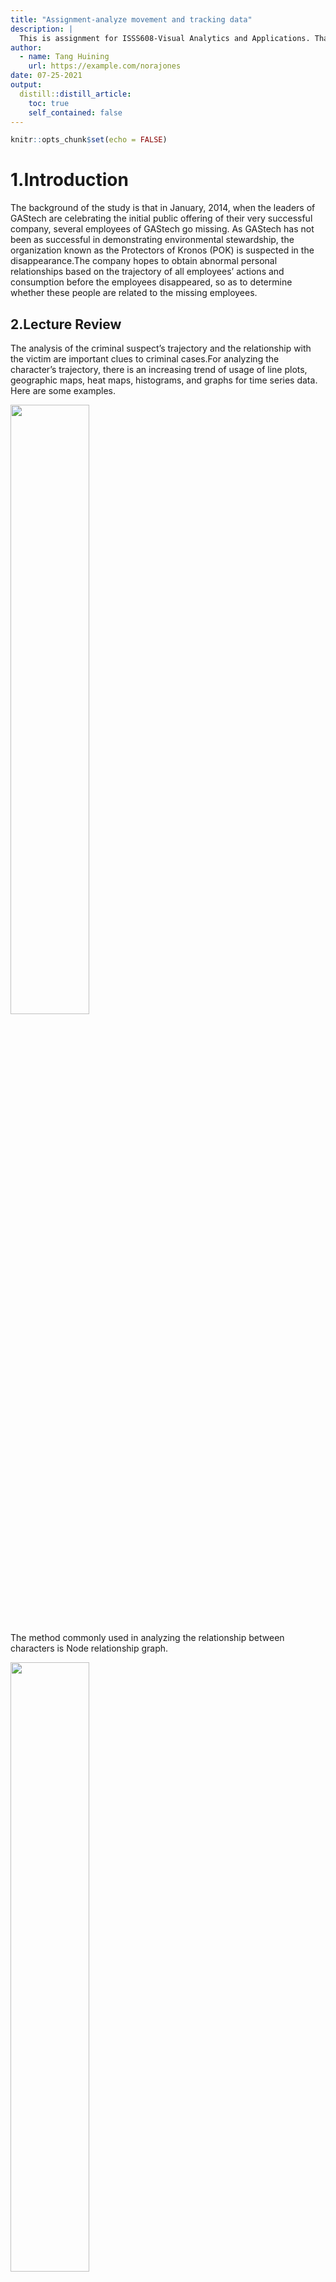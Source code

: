 ```yaml
---
title: "Assignment-analyze movement and tracking data"
description: |
  This is assignment for ISSS608-Visual Analytics and Applications. Thanks for reading.
author:
  - name: Tang Huining
    url: https://example.com/norajones
date: 07-25-2021
output:
  distill::distill_article:
    toc: true
    self_contained: false
---
```



```r
knitr::opts_chunk$set(echo = FALSE)
```

# 1.Introduction

The background of the study is that in January, 2014, when the leaders of GAStech are celebrating the initial public offering of their very successful company, several employees of GAStech go missing. As GAStech has not been as successful in demonstrating environmental stewardship, the organization known as the Protectors of Kronos (POK) is suspected in the disappearance.The company hopes to obtain abnormal personal relationships based on the trajectory of all employees' actions and consumption before the employees disappeared, so as to determine whether these people are related to the missing employees.


## 2.Lecture Review

The analysis of the criminal suspect's trajectory and the relationship with the victim are important clues to criminal cases.For analyzing the character's trajectory, there is an increasing trend of usage of line plots, geographic maps, heat maps, histograms, and graphs for time series data. Here are some examples.

![](img/1.png){width=50%}

The method commonly used in analyzing the relationship between characters is Node relationship graph.

![](img/2.jpg){width=50%}


# 3 Data preparation

## 3.1 Packages preparing

The code are like this.

```r
packages = c("tidyverse","tibble","ggiraph","sf","ggplot2","ggspatial","dplyr",
             "raster","tmap","clock","highcharter","ggforce",'lubridate','readr')
for (p in packages){
  if (!require(p,character.only = T)){
    install.packages(p)
    }
  library(p,character.only = T)
}
```

We need these packages for analysing and visualization. Expected mapping includes histogram, trajectory graph, heat map, node graph and so on.

## 3.2 Data preprocessing

After a glimpse of the several csv files, we could find the raw data has  garbled code due to language problems. As this is a problem of name of Location, it mainly exists in credit card data and loyalty card data.

![](img/3.png){width=60%}

We solved the problem in excel before importing data into R to avoid risk of mistakes.

Also, as we may need to join different data frame, we shall change the name of columns before importing data.

![](img/cc.png){width=40%} 
![](img/gps.png){width=40%}
![](img/loyalty.png){width=40%}
![](img/car.png){width=50%}

So we would change the CardID to **id** and all timestamp to **Timestamp**.

Then we could import data for further analysis.

# 4 Analytics and Visualization


## 4.1 Anomalies in the credit and loyalty card data

```r
loyalty <- read_csv('data/loyalty_data.csv')
creditcard <- read_csv('data/cc_data.csv')
loyalty$Timestamp = mdy(loyalty$Timestamp)
creditcard$Timestamp = mdy_hm(creditcard$Timestamp)
```

```r
loyalty_aggregated <- data.frame(loyalty[c('Timestamp','location')])
loyalty_aggregated$type <- "loyalty"
creditcard_aggregated <- data.frame(creditcard[c('Timestamp','location')])
creditcard_aggregated$type <- "creditcard"
total <- rbind(loyalty_aggregated,creditcard_aggregated)
```

```r
library(dplyr)
location_group<- group_by(total,location,type)
GroupBylocation <- summarise(location_group,count = n())
```

```r
ggplot(GroupBylocation, aes(x = reorder(location,-count), y = count, fill = type)) +
  geom_bar(position = "dodge",width=0.8,stat="identity")+
  labs(title = "Frequency of Location", x="Location", y="Frequency")+
  theme(axis.text.x = element_text(size = 8, 
                                   family = "myFont", 
                                   angle = 90))
```

```r
library(dplyr)
timestamp_group<- group_by(creditcard_aggregated,Timestamp,type)
GroupBytime <- summarise(timestamp_group,count = n())
GroupBytime$date <- strftime(as.POSIXlt(GroupBytime$Timestamp),"%d")
GroupBytime$hour <- strftime(as.POSIXlt(GroupBytime$Timestamp),"%H")
```

```r
ggplot(GroupBytime, aes(date, hour)) + 
  geom_tile(aes(fill = count),
            colour = "grey") + 
  scale_fill_gradient(low = "white",
                      high = "steelblue")
```



## 4.2 Insights after adding vehicle data
```r
bgmap<-raster("data/MC2-tourist.tif")
```

```r
tmap_mode("plot")
tm_shape(bgmap) +
    tm_raster(bgmap,
              legend.show = FALSE)
```


```r
tm_shape(bgmap) +
tm_rgb(bgmap, r = 1,g = 2,b = 3,
       alpha = NA,
       saturation = 1,
       interpolate = TRUE,
       max.value = 255)
```

```r
Abila_st <- st_read(dsn = "data/Geospatial",
                    layer = "Abila")
```

```r
gps <- read_csv("data/gps.csv")
car <- read_csv("data/car-assignments.csv")
gps$Timestamp = mdy_hms(gps$Timestamp)
gps_join <- gps %>% left_join(car, by = 'id')
```


```r
credit_gps_join <- gps_join %>% inner_join(creditcard, by = 'Timestamp')
credit_gps_join$day <- as.factor(get_day(credit_gps_join$Timestamp))
```

```r
gps_sf <- st_as_sf(credit_gps_join, 
                   coords = c("long", "lat"),
                       crs= 4326)
```


```r
gps_path <- gps_sf %>%
  group_by(id) %>%
  summarize(m = mean(Timestamp), 
            do_union=FALSE) %>%
  st_cast("LINESTRING")
```


```r
gps_path_selected <- gps_path %>%
  filter(id==1)
tmap_mode("view")
tm_shape(bgmap) +
  tm_rgb(bgmap, r = 1,g = 2,b = 3,
       alpha = NA,
       saturation = 1,
       interpolate = TRUE,
       max.value = 255) +
  tm_shape(gps_path_selected) +
  tm_lines(col = "orange")
```
## 4.3 Infer the owners of each credit card and loyalty card

## 4.4 Potential informal or unofficial relationships among GASTech personnel

## 4.5 Suspicious activity

